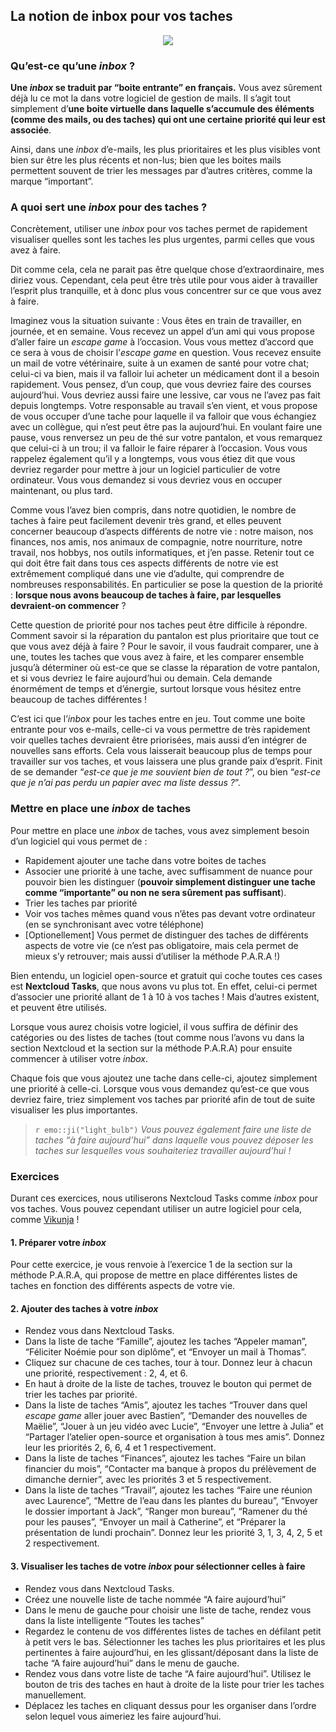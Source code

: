 ## La notion de inbox pour vos taches

<center>
![](./imgs/inbox.jpg)
</center>

### Qu'est-ce qu'une *inbox* ?

**Une *inbox* se traduit par "boite entrante" en français.** Vous avez sûrement déjà lu ce mot la dans votre logiciel de gestion de mails. Il s'agit tout simplement d'**une boite virtuelle dans laquelle s'accumule des éléments (comme des mails, ou des taches) qui ont une certaine priorité qui leur est associée**.

Ainsi, dans une *inbox* d'e-mails, les plus prioritaires et les plus visibles vont bien sur être les plus récents et non-lus; bien que les boites mails permettent souvent de trier les messages par d'autres critères, comme la marque "important".

### A quoi sert une *inbox* pour des taches ?

Concrètement, utiliser une *inbox* pour vos taches permet de rapidement visualiser quelles sont les taches les plus urgentes, parmi celles que vous avez à faire.

Dit comme cela, cela ne parait pas être quelque chose d'extraordinaire, mes diriez vous. Cependant, cela peut être très utile pour vous aider à travailler l'esprit plus tranquille, et à donc plus vous concentrer sur ce que vous avez à faire.

Imaginez vous la situation suivante : Vous êtes en train de travailler, en journée, et en semaine. Vous recevez un appel d'un ami qui vous propose d'aller faire un *escape game* à l'occasion. Vous vous mettez d'accord que ce sera à vous de choisir l'*escape game* en question. Vous recevez ensuite un mail de votre vétérinaire, suite à un examen de santé pour votre chat; celui-ci va bien, mais il va falloir lui acheter un médicament dont il a besoin rapidement. Vous pensez, d'un coup, que vous devriez faire des courses aujourd'hui. Vous devriez aussi faire une lessive, car vous ne l'avez pas fait depuis longtemps. Votre responsable au travail s'en vient, et vous propose de vous occuper d'une tache pour laquelle il va falloir que vous échangiez avec un collègue, qui n'est peut être pas la aujourd'hui. En voulant faire une pause, vous renversez un peu de thé sur votre pantalon, et vous remarquez que celui-ci à un trou; il va falloir le faire réparer à l'occasion. Vous vous rappelez également qu'il y a longtemps, vous vous étiez dit que vous devriez regarder pour mettre à jour un logiciel particulier de votre ordinateur. Vous vous demandez si vous devriez vous en occuper maintenant, ou plus tard.

Comme vous l'avez bien compris, dans notre quotidien, le nombre de taches à faire peut facilement devenir très grand, et elles peuvent concerner beaucoup d'aspects différents de notre vie : notre maison, nos finances, nos amis, nos animaux de compagnie, notre nourriture, notre travail, nos hobbys, nos outils informatiques, et j'en passe. Retenir tout ce qui doit être fait dans tous ces aspects différents de notre vie est extrêmement compliqué dans une vie d'adulte, qui comprendre de nombreuses responsabilités. En particulier se pose la question de la priorité : **lorsque nous avons beaucoup de taches à faire, par lesquelles devraient-on commencer** ?

Cette question de priorité pour nos taches peut être difficile à répondre. Comment savoir si la réparation du pantalon est plus prioritaire que tout ce que vous avez déjà à faire ? Pour le savoir, il vous faudrait comparer, une à une, toutes les taches que vous avez à faire, et les comparer ensemble jusqu’à déterminer où est-ce que se classe la réparation de votre pantalon, et si vous devriez le faire aujourd'hui ou demain. Cela demande énormément de temps et d'énergie, surtout lorsque vous hésitez entre beaucoup de taches différentes !

C'est ici que l'*inbox* pour les taches entre en jeu. Tout comme une boite entrante pour vos e-mails, celle-ci va vous permettre de très rapidement voir quelles taches devraient être priorisées, mais aussi d'en intégrer de nouvelles sans efforts. Cela vous laisserait beaucoup plus de temps pour travailler sur vos taches, et vous laissera une plus grande paix d'esprit. Finit de se demander "*est-ce que je me souvient bien de tout ?*", ou bien "*est-ce que je n'ai pas perdu un papier avec ma liste dessus ?*".

### Mettre en place une *inbox* de taches

Pour mettre en place une *inbox* de taches, vous avez simplement besoin d'un logiciel qui vous permet de :

- Rapidement ajouter une tache dans votre boites de taches
- Associer une priorité à une tache, avec suffisamment de nuance pour pouvoir bien les distinguer (**pouvoir simplement distinguer une tache comme "importante" ou non ne sera sûrement pas suffisant**).
- Trier les taches par priorité
- Voir vos taches mêmes quand vous n'êtes pas devant votre ordinateur (en se synchronisant avec votre téléphone)
- [Optionellement] Vous permet de distinguer des taches de différents aspects de votre vie (ce n'est pas obligatoire, mais cela permet de mieux s'y retrouver; mais aussi d'utiliser la méthode P.A.R.A !)

Bien entendu, un logiciel open-source et gratuit qui coche toutes ces cases est **Nextcloud Tasks**, que nous avons vu plus tot. En effet, celui-ci permet d'associer une priorité allant de 1 à 10 à vos taches ! Mais d'autres existent, et peuvent être utilisés.

Lorsque vous aurez choisis votre logiciel, il vous suffira de définir des catégories ou des listes de taches (tout comme nous l'avons vu dans la section Nextcloud et la section sur la méthode P.A.R.A) pour ensuite commencer à utiliser votre *inbox*.

Chaque fois que vous ajoutez une tache dans celle-ci, ajoutez simplement une priorité à celle-ci. Lorsque vous vous demandez qu'est-ce que vous devriez faire, triez simplement vos taches par priorité afin de tout de suite visualiser les plus importantes.

> `r emo::ji("light_bulb")`  *Vous pouvez également faire une liste de taches "à faire aujourd'hui" dans laquelle vous pouvez déposer les taches sur lesquelles vous souhaiteriez travailler aujourd'hui !*

### Exercices

Durant ces exercices, nous utiliserons Nextcloud Tasks comme *inbox* pour vos taches. Vous pouvez cependant utiliser un autre logiciel pour cela, comme [Vikunja](https://vikunja.io/) !

#### 1. Préparer votre *inbox*

Pour cette exercice, je vous renvoie à l'exercice 1 de la section sur la méthode P.A.R.A, qui propose de mettre en place différentes listes de taches en fonction des différents aspects de votre vie.

#### 2. Ajouter des taches à votre *inbox*

- Rendez vous dans Nextcloud Tasks.
- Dans la liste de tache "Famille", ajoutez les taches "Appeler maman", "Féliciter Noémie pour son diplôme", et "Envoyer un mail à Thomas".
- Cliquez sur chacune de ces taches, tour à tour. Donnez leur à chacun une priorité, respectivement : 2, 4, et 6.
- En haut à droite de la liste de taches, trouvez le bouton qui permet de trier les taches par priorité.
- Dans la liste de taches "Amis", ajoutez les taches "Trouver dans quel *escape game* aller jouer avec Bastien", "Demander des nouvelles de Maëlie", "Jouer à un jeu vidéo avec Lucie", "Envoyer une lettre à Julia" et "Partager l'atelier open-source et organisation à tous mes amis". Donnez leur les priorités 2, 6, 6, 4 et 1 respectivement.
- Dans la liste de taches "Finances", ajoutez les taches "Faire un bilan financier du mois", "Contacter ma banque à propos du prélèvement de dimanche dernier", avec les priorités 3 et 5 respectivement.
- Dans la liste de taches "Travail", ajoutez les taches "Faire une réunion avec Laurence", "Mettre de l'eau dans les plantes du bureau", "Envoyer le dossier important à Jack", "Ranger mon bureau", "Ramener du thé pour les pauses", "Envoyer un mail à Catherine", et "Préparer la présentation de lundi prochain". Donnez leur les priorité 3, 1, 3, 4, 2, 5 et 2 respectivement.

#### 3. Visualiser les taches de votre *inbox* pour sélectionner celles à faire

- Rendez vous dans Nextcloud Tasks.
- Créez une nouvelle liste de tache nommée "A faire aujourd'hui"
- Dans le menu de gauche pour choisir une liste de tache, rendez vous dans la liste intelligente "Toutes les taches"
- Regardez le contenu de vos différentes listes de taches en défilant petit à petit vers le bas. Sélectionner les taches les plus prioritaires et les plus pertinentes à faire aujourd'hui, en les glissant/déposant dans la liste de tache "A faire aujourd'hui" dans le menu de gauche.
- Rendez vous dans votre liste de tache "A faire aujourd'hui". Utilisez le bouton de tris des taches en haut à droite de la liste pour trier les taches manuellement.
- Déplacez les taches en cliquant dessus pour les organiser dans l'ordre selon lequel vous aimeriez les faire aujourd'hui.
